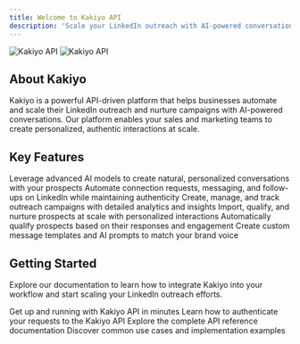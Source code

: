 ```yaml
---
title: Welcome to Kakiyo API
description: 'Scale your LinkedIn outreach with AI-powered conversations'
---
```


<img
  className="block dark:hidden"
  src="/images/hero-light.png"
  alt="Kakiyo API"
/>
<img
  className="hidden dark:block"
  src="/images/hero-dark.png"
  alt="Kakiyo API"
/>

## About Kakiyo

Kakiyo is a powerful API-driven platform that helps businesses automate and scale their LinkedIn outreach and nurture campaigns with AI-powered conversations. Our platform enables your sales and marketing teams to create personalized, authentic interactions at scale.

## Key Features

<CardGroup cols={2}>
  <Card
    title="AI-Powered Conversations"
    icon="robot"
  >
    Leverage advanced AI models to create natural, personalized conversations with your prospects
  </Card>
  <Card
    title="LinkedIn Automation"
    icon="linkedin"
  >
    Automate connection requests, messaging, and follow-ups on LinkedIn while maintaining authenticity
  </Card>
  <Card
    title="Campaign Management"
    icon="bullhorn"
  >
    Create, manage, and track outreach campaigns with detailed analytics and insights
  </Card>
  <Card
    title="Prospect Management"
    icon="user-group"
  >
    Import, qualify, and nurture prospects at scale with personalized interactions
  </Card>
  <Card
    title="Advanced Qualification"
    icon="filter"
  >
    Automatically qualify prospects based on their responses and engagement
  </Card>
  <Card
    title="Custom Prompts & Templates"
    icon="message-lines"
  >
    Create custom message templates and AI prompts to match your brand voice
  </Card>
</CardGroup>

## Getting Started

Explore our documentation to learn how to integrate Kakiyo into your workflow and start scaling your LinkedIn outreach efforts.

<CardGroup cols={2}>
  <Card
    title="Quick Start Guide"
    icon="rocket"
    href="/quickstart"
  >
    Get up and running with Kakiyo API in minutes
  </Card>
  <Card
    title="Authentication"
    icon="lock"
    href="/authentication"
  >
    Learn how to authenticate your requests to the Kakiyo API
  </Card>
  <Card
    title="API Reference"
    icon="code"
    href="/api-reference/introduction"
  >
    Explore the complete API reference documentation
  </Card>
  <Card
    title="Use Cases"
    icon="lightbulb"
    href="/use-cases"
  >
    Discover common use cases and implementation examples
  </Card>
</CardGroup>